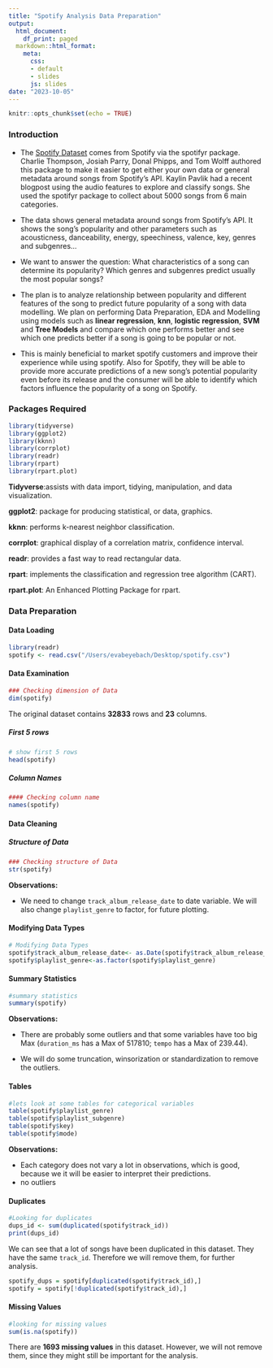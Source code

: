 ```yaml
---
title: "Spotify Analysis Data Preparation"
output:
  html_document:
    df_print: paged
  markdown::html_format:
    meta:
      css:
      - default
      - slides
      js: slides
date: "2023-10-05"
---
```


```r
knitr::opts_chunk$set(echo = TRUE)
```

### Introduction

* The [Spotify Dataset](https://github.com/rfordatascience/tidytuesday/blob/master/data/2020/2020-01-21/readme.md) comes from Spotify via the spotifyr package. Charlie Thompson, Josiah Parry, Donal Phipps, and Tom Wolff authored this package to make it easier to get either your own data or general metadata around songs from Spotify's API. Kaylin Pavlik had a recent blogpost using the audio features to explore and classify songs. She used the spotifyr package to collect about 5000 songs from 6 main categories.

* The data shows  general metadata around songs from Spotify's API. It shows the song's popularity and other parameters such as acousticness, danceability, energy, speechiness, valence, key, genres and subgenres...

* We want to answer the question: What characteristics of a song can determine its popularity? Which genres and subgenres predict usually the most popular songs?

* The plan is to analyze relationship between popularity and different features of the song to predict future popularity of a song with data modelling. We plan on performing Data Preparation, EDA and Modelling using models such as **linear regression**, **knn**, **logistic regression**, **SVM** and **Tree Models** and compare which one performs better and see which one predicts better if a song is going to be popular or not.

* This is mainly beneficial to market spotify customers and improve their experience while using spotify. Also for Spotify, they will be able to provide more accurate predictions of a new song's potential popularity even before its release and the consumer will be able to identify which factors influence the popularity of a song on Spotify.




### Packages Required


```r


library(tidyverse) 
library(ggplot2) 
library(kknn) 
library(corrplot)
library(readr) 
library(rpart) 
library(rpart.plot) 


```
**Tidyverse**:assists with data import, tidying, manipulation, and data visualization.

**ggplot2**: package for producing statistical, or data, graphics.

**kknn**: performs k-nearest neighbor classification.

**corrplot**: graphical display of a correlation matrix, confidence interval.

**readr**: provides a fast way to read rectangular data.

**rpart**: implements the classification and regression tree algorithm (CART).

**rpart.plot**: An Enhanced Plotting Package for rpart.

### Data Preparation

#### Data Loading
```r
library(readr)
spotify <- read.csv("/Users/evabeyebach/Desktop/spotify.csv")
```


#### Data Examination

```r
### Checking dimension of Data
dim(spotify)
```

The original dataset contains **32833** rows and **23** columns.

##### First 5 rows
```r
# show first 5 rows
head(spotify)
```
##### Column Names
```r
#### Checking column name
names(spotify)
```


#### Data Cleaning

##### Structure of Data
```r
### Checking structure of Data
str(spotify)
```

**Observations:**

* We need to change  `track_album_release_date` to date variable. We will also change `playlist_genre` to factor, for future plotting.  

#### Modifying Data Types
```r
# Modifying Data Types
spotify$track_album_release_date<- as.Date(spotify$track_album_release_date)
spotify$playlist_genre<-as.factor(spotify$playlist_genre)
```

#### Summary Statistics
```r
#summary statistics
summary(spotify)
```

**Observations:**

* There are probably some outliers and that some variables have too big Max (`duration_ms` has a Max of 517810; `tempo` has a Max of 239.44). 

* We will do some truncation, winsorization or standardization to remove the outliers.


#### Tables
```r
#lets look at some tables for categorical variables
table(spotify$playlist_genre)
table(spotify$playlist_subgenre)
table(spotify$key)
table(spotify$mode)

```
 
**Observations:**

* Each category does not vary a lot in observations, which is good, because we it will be easier to interpret their predictions. 
* no outliers

#### Duplicates
```r
#Looking for duplicates
dups_id <- sum(duplicated(spotify$track_id))
print(dups_id)
```


We can see that a lot of songs have been duplicated in this dataset. They have the same `track_id`. Therefore we will remove them, for further analysis.

```r
spotify_dups = spotify[duplicated(spotify$track_id),]
spotify = spotify[!duplicated(spotify$track_id),]
```


#### Missing Values
```r
#looking for missing values
sum(is.na(spotify))
```

There are **1693 missing values** in this dataset. However, we will not remove them, since they might still be important for the analysis.
